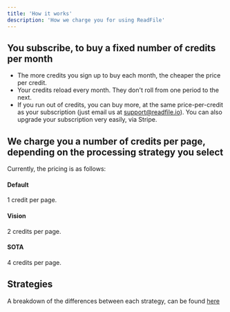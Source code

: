 ```yaml
---
title: 'How it works'
description: 'How we charge you for using ReadFile'
---
```


## You subscribe, to buy a fixed number of credits per month 

- The more credits you sign up to buy each month, the cheaper the price per credit.
- Your credits reload every month. They don't roll from one period to the next.
- If you run out of credits, you can buy more, at the same price-per-credit as your subscription (just email us at support@readfile.io). You can also upgrade your subscription very easily, via Stripe.

## We charge you a number of credits per page, depending on the processing strategy you select 

Currently, the pricing is as follows:

#### Default
1 credit per page.

#### Vision
2 credits per page.

#### SOTA
4 credits per page.

## Strategies

A breakdown of the differences between each strategy, can be found [here](/api-reference/v1-0-1/strategies)